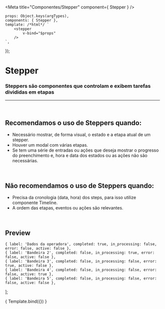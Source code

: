 
<Meta
	title="Componentes/Stepper"
	component={ Stepper }
/>

	props: Object.keys(argTypes),
	components: { Stepper },
	template: /*html*/ `
		<stepper
			v-bind="$props" 
		/>
	`,
});

# Stepper

### Steppers são componentes que controlam e exibem tarefas divididas em etapas

---
<br />

## Recomendamos o uso de Steppers quando:
- Necessário mostrar, de forma visual, o estado e a etapa atual de um stepper.
- Houver um modal com várias etapas.
- Se tem uma série de entradas ou ações que deseja mostrar o progresso do preenchimento e, hora e data dos estados ou as ações não são necessárias.

<br />

## Não recomendamos o uso de Steppers quando:
- Precisa da cronologia (data, hora) dos steps, para isso utilize componente Timeline.
- A ordem das etapas, eventos ou ações são relevantes.

<br />

## Preview

    { label: 'Dados da operadora', completed: true, in_processing: false, error: false, active: false },
    { label: 'Bandeira 2', completed: false, in_processing: true, error: false, active: false },
    { label: 'Bandeira 3', completed: false, in_processing: false, error: true, active: false },
    { label: 'Bandeira 4', completed: false, in_processing: false, error: false, active: true },
    { label: 'Bandeira 5', completed: false, in_processing: false, error: false, active: false },
];

<Canvas>
	<Story
		name="Stepper"
		args={{
			steps,
		}}
	>
		{ Template.bind({}) }
	</Story>
</Canvas>

<ArgsTable story="Stepper" />